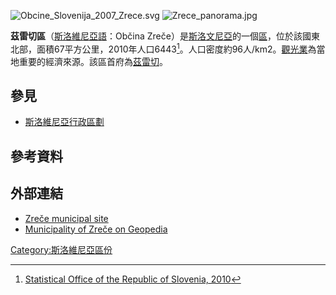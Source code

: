 {{expand|time=2017-03-10T17:06:05+00:00}}
{{refimprove|time=2017-03-10T17:06:05+00:00}}
[[File:Obcine_Slovenija_2007_Zrece.svg|thumb]]
[[File:Zrece_panorama.jpg|thumb]]

'''茲雷切區'''（[[斯洛維尼亞語|斯洛維尼亞語]]：Občina Zreče）是[[斯洛文尼亞|斯洛文尼亞]]的一個[[斯洛維尼亞行政區劃|區]]，位於該國東北部，面積67平方公里，2010年人口6443<ref>[http://www.stat.si/doc/statinf/05-si-007-1001.pdf Statistical Office of the Republic of Slovenia, 2010]</ref>。人口密度約96人/km2。[[觀光業|觀光業]]為當地重要的經濟來源。該區首府為[[茲雷切|茲雷切]]。

==參見==
*[[斯洛維尼亞行政區劃|斯洛維尼亞行政區劃]]

==參考資料==
{{Reflist}}

==外部連結==
{{commons and category|Zreče}}
* [http://www.zrece.si/ Zreče municipal site]
* [http://www.geopedia.si/Geopedia_en.html?params=L408_F144_T973_vF_b4_x529543.5_y140508_s12 Municipality of Zreče on Geopedia]

{{Slovenia-geo-stub}}
[[Category:斯洛維尼亞區份|Category:斯洛維尼亞區份]]